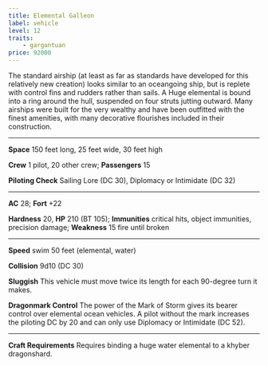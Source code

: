 ```yaml
---
title: Elemental Galleon
label: vehicle
level: 12
traits:
    - gargantuan
price: 92000
---
```


The standard airship (at least as far as standards have developed for this relatively new creation) looks similar to an oceangoing ship, but is replete with control fins and rudders rather than sails. A Huge elemental is bound into a ring around the hull, suspended on four struts jutting outward. Many airships were built for the very wealthy and have been outfitted with the finest amenities, with many decorative flourishes included in their construction.

---

**Space** 150 feet long, 25 feet wide, 30 feet high

**Crew** 1 pilot, 20 other crew; **Passengers** 15

**Piloting Check** Sailing Lore (DC 30), Diplomacy or Intimidate (DC 32)

---

**AC** 28; **Fort** +22

**Hardness** 20, **HP** 210 (BT 105); **Immunities** critical hits, object immunities, precision damage; **Weakness** 15 fire until broken

---

**Speed** swim 50 feet (elemental, water)

**Collision** 9d10 (DC 30)

**Sluggish** This vehicle must move twice its length for each 90-degree turn it makes.

**Dragonmark Control** The power of the Mark of Storm gives its bearer control over elemental ocean vehicles. A pilot without the mark increases the piloting DC by 20 and can only use Diplomacy or Intimidate (DC 52).

---

**Craft Requirements** Requires binding a huge water elemental to a khyber dragonshard.
